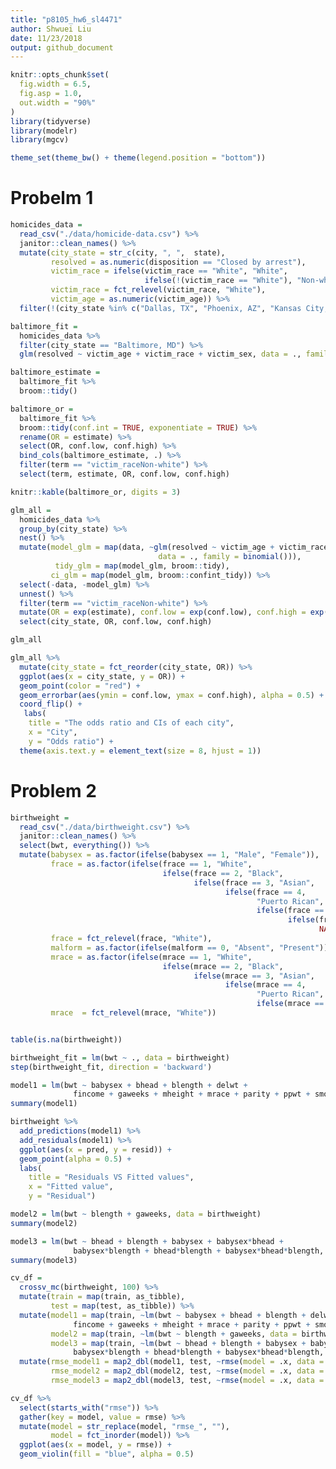 ```yaml
---
title: "p8105_hw6_sl4471"
author: Shwuei Liu
date: 11/23/2018
output: github_document
---
```


```r
knitr::opts_chunk$set(
  fig.width = 6.5,
  fig.asp = 1.0,
  out.width = "90%"
)
library(tidyverse)
library(modelr)
library(mgcv)

theme_set(theme_bw() + theme(legend.position = "bottom"))
```

# Probelm 1

```r
homicides_data = 
  read_csv("./data/homicide-data.csv") %>% 
  janitor::clean_names() %>% 
  mutate(city_state = str_c(city, ", ",  state), 
         resolved = as.numeric(disposition == "Closed by arrest"), 
         victim_race = ifelse(victim_race == "White", "White", 
                              ifelse(!(victim_race == "White"), "Non-white", NA)),
         victim_race = fct_relevel(victim_race, "White"), 
         victim_age = as.numeric(victim_age)) %>% 
  filter(!(city_state %in% c("Dallas, TX", "Phoenix, AZ", "Kansas City, MO", "Tulsa, AL")))
```

```r
baltimore_fit = 
  homicides_data %>% 
  filter(city_state == "Baltimore, MD") %>% 
  glm(resolved ~ victim_age + victim_race + victim_sex, data = ., family = binomial())

baltimore_estimate =
  baltimore_fit %>% 
  broom::tidy()
```


```r
baltimore_or = 
  baltimore_fit %>% 
  broom::tidy(conf.int = TRUE, exponentiate = TRUE) %>% 
  rename(OR = estimate) %>% 
  select(OR, conf.low, conf.high) %>% 
  bind_cols(baltimore_estimate, .) %>% 
  filter(term == "victim_raceNon-white") %>% 
  select(term, estimate, OR, conf.low, conf.high)

knitr::kable(baltimore_or, digits = 3)
```


```r
glm_all = 
  homicides_data %>% 
  group_by(city_state) %>% 
  nest() %>% 
  mutate(model_glm = map(data, ~glm(resolved ~ victim_age + victim_race + victim_sex, 
                                 data = ., family = binomial())),
          tidy_glm = map(model_glm, broom::tidy), 
         ci_glm = map(model_glm, broom::confint_tidy)) %>% 
  select(-data, -model_glm) %>% 
  unnest() %>% 
  filter(term == "victim_raceNon-white") %>% 
  mutate(OR = exp(estimate), conf.low = exp(conf.low), conf.high = exp(conf.high)) %>% 
  select(city_state, OR, conf.low, conf.high)

glm_all
```

```r
glm_all %>% 
  mutate(city_state = fct_reorder(city_state, OR)) %>% 
  ggplot(aes(x = city_state, y = OR)) +
  geom_point(color = "red") +
  geom_errorbar(aes(ymin = conf.low, ymax = conf.high), alpha = 0.5) +
  coord_flip() +
   labs(
    title = "The odds ratio and CIs of each city",
    x = "City",
    y = "Odds ratio") +
  theme(axis.text.y = element_text(size = 8, hjust = 1)) 
```

# Problem 2

```r
birthweight = 
  read_csv("./data/birthweight.csv") %>% 
  janitor::clean_names() %>% 
  select(bwt, everything()) %>% 
  mutate(babysex = as.factor(ifelse(babysex == 1, "Male", "Female")), 
         frace = as.factor(ifelse(frace == 1, "White", 
                                  ifelse(frace == 2, "Black", 
                                         ifelse(frace == 3, "Asian", 
                                                ifelse(frace == 4,
                                                       "Puerto Rican", 
                                                       ifelse(frace == 8, "Other", 
                                                              ifelse(frace == 9, "Unknown",
                                                                     NA))))))),
         frace = fct_relevel(frace, "White"),
         malform = as.factor(ifelse(malform == 0, "Absent", "Present")),
         mrace = as.factor(ifelse(mrace == 1, "White", 
                                  ifelse(mrace == 2, "Black", 
                                         ifelse(mrace == 3, "Asian", 
                                                ifelse(mrace == 4,
                                                       "Puerto Rican", 
                                                       ifelse(mrace == 8, "Other", NA)))))),
         mrace  = fct_relevel(mrace, "White"))


table(is.na(birthweight))
```

```r
birthweight_fit = lm(bwt ~ ., data = birthweight)
step(birthweight_fit, direction = 'backward')
```

```r
model1 = lm(bwt ~ babysex + bhead + blength + delwt + 
              fincome + gaweeks + mheight + mrace + parity + ppwt + smoken, data = birthweight)
summary(model1)
```

```r
birthweight %>% 
  add_predictions(model1) %>% 
  add_residuals(model1) %>%
  ggplot(aes(x = pred, y = resid)) +
  geom_point(alpha = 0.5) +
  labs(
    title = "Residuals VS Fitted values",
    x = "Fitted value",
    y = "Residual")
```

```r
model2 = lm(bwt ~ blength + gaweeks, data = birthweight)
summary(model2)
```

```r
model3 = lm(bwt ~ bhead + blength + babysex + babysex*bhead + 
              babysex*blength + bhead*blength + babysex*bhead*blength, data = birthweight)
summary(model3)
```


```r
cv_df = 
  crossv_mc(birthweight, 100) %>% 
  mutate(train = map(train, as_tibble),
         test = map(test, as_tibble)) %>% 
  mutate(model1 = map(train, ~lm(bwt ~ babysex + bhead + blength + delwt + 
              fincome + gaweeks + mheight + mrace + parity + ppwt + smoken, data = birthweight)),
         model2 = map(train, ~lm(bwt ~ blength + gaweeks, data = birthweight)),
         model3 = map(train, ~lm(bwt ~ bhead + blength + babysex + babysex*bhead + 
              babysex*blength + bhead*blength + babysex*bhead*blength, data = birthweight))) %>% 
  mutate(rmse_model1 = map2_dbl(model1, test, ~rmse(model = .x, data = .y)),
         rmse_model2 = map2_dbl(model2, test, ~rmse(model = .x, data = .y)),
         rmse_model3 = map2_dbl(model3, test, ~rmse(model = .x, data = .y)))
```

```r
cv_df %>% 
  select(starts_with("rmse")) %>% 
  gather(key = model, value = rmse) %>% 
  mutate(model = str_replace(model, "rmse_", ""),
         model = fct_inorder(model)) %>% 
  ggplot(aes(x = model, y = rmse)) + 
  geom_violin(fill = "blue", alpha = 0.5)
```


